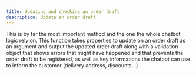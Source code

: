 ```yaml
---
title: Updating and checking an order draft
description: Update an order draft
---
```


This is by far the most important method and the one the whole chatbot logic rely on. This function takes properties to update on an order draft as an argument and output the updated order draft along with a validation object that shows errors that might have happened and that prevents the order draft to be registered, as well as key informations the chatbot can use to inform the customer (delivery address, discounts...)
